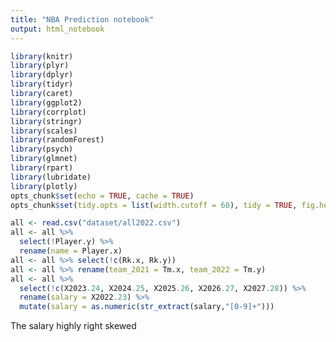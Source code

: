 ```yaml
---
title: "NBA Prediction notebook"
output: html_notebook
---
```


```r
library(knitr)
library(plyr)
library(dplyr)
library(tidyr)
library(caret)
library(ggplot2)
library(corrplot)
library(stringr)
library(scales)
library(randomForest)
library(psych)
library(glmnet)
library(rpart)
library(lubridate)
library(plotly)
opts_chunk$set(echo = TRUE, cache = TRUE)
opts_chunk$set(tidy.opts = list(width.cutoff = 60), tidy = TRUE, fig.height = 6, fig.width = 9)
```

```r
all <- read.csv("dataset/all2022.csv")
all <- all %>%
  select(!Player.y) %>%
  rename(name = Player.x)
all <- all %>% select(!c(Rk.x, Rk.y))
all <- all %>% rename(team_2021 = Tm.x, team_2022 = Tm.y)
all <- all %>%
  select(!c(X2023.24, X2024.25, X2025.26, X2026.27, X2027.28)) %>%
  rename(salary = X2022.23) %>%
  mutate(salary = as.numeric(str_extract(salary,"[0-9]+")))
```
The salary highly right skewed